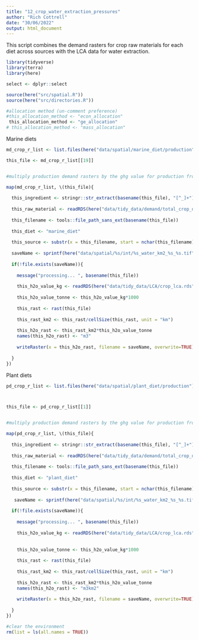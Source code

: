 ```yaml
---
title: "12_crop_water_extraction_pressures"
author: "Rich Cottrell"
date: "30/06/2022"
output: html_document
---
```


This script combines the demand rasters for crop raw materials for each diet across sources with the LCA data for water extraction.

```r

library(tidyverse)
library(terra)
library(here)

select <- dplyr::select

source(here("src/spatial.R"))
source(here("src/directories.R"))

#allocation method (un-comment preference)
#this_allocation_method <- "econ_allocation"
 this_allocation_method <- "ge_allocation"
# this_allocation_method <- "mass_allocation"

```


Marine diets

```r

md_crop_r_list <- list.files(here("data/spatial/marine_diet/production"), pattern = paste0("AllTech_", this_allocation_method), full.names = TRUE)

this_file <- md_crop_r_list[[19]]


#multiply production demand rasters by the ghg value for production from each country

map(md_crop_r_list, \(this_file){
  
  this_ingredient <- stringr::str_extract(basename(this_file), "[^_]+")
  
  this_raw_material <- readRDS(here("data/tidy_data/demand/total_crop_demand.rds")) |> select(ingredients, FAOSTAT_name) |> distinct() |> filter(ingredients == this_ingredient) |> pull(FAOSTAT_name)
  
  this_filename <- tools::file_path_sans_ext(basename(this_file))
  
  this_diet <- "marine_diet"
  
  this_source <- substr(x = this_filename, start = nchar(this_filename)-2, stop = nchar(this_filename))
  
  saveName <- sprintf(here("data/spatial/%s/int/%s_water_km2_%s_%s.tif"), this_diet, this_ingredient, this_allocation_method, this_source)
  
  if(!file.exists(saveName)){
    
    message("processing... ", basename(this_file))
    
    this_h2o_value_kg <- readRDS(here("data/tidy_data/LCA/crop_lca.rds")) |> filter(FAOSTAT_name == this_raw_material &iso3c == this_source & impact %in% c("Water consumption") & allocation == this_allocation_method) |> pull(value) 
    
    this_h2o_value_tonne <- this_h2o_value_kg*1000
    
    this_rast <- rast(this_file)
    
    this_rast_km2 <- this_rast/cellSize(this_rast, unit = "km")
    
    this_h2o_rast <- this_rast_km2*this_h2o_value_tonne
    names(this_h2o_rast) <- "m3"
    
    writeRaster(x = this_h2o_rast, filename = saveName, overwrite=TRUE)
    
  }
})


```

Plant diets

```r
pd_crop_r_list <- list.files(here("data/spatial/plant_diet/production"), pattern = paste0("AllTech_", this_allocation_method), full.names = TRUE)



this_file <- pd_crop_r_list[[1]]


#multiply production demand rasters by the ghg value for production from each country

map(pd_crop_r_list, \(this_file){
  
  this_ingredient <- stringr::str_extract(basename(this_file), "[^_]+")
  
  this_raw_material <- readRDS(here("data/tidy_data/demand/total_crop_demand.rds")) |> select(ingredients, FAOSTAT_name) |> distinct() |> filter(ingredients == this_ingredient) |> pull(FAOSTAT_name)
  
  this_filename <- tools::file_path_sans_ext(basename(this_file))
  
  this_diet <- "plant_diet"
  
  this_source <- substr(x = this_filename, start = nchar(this_filename)-2, stop = nchar(this_filename))
  
   saveName <- sprintf(here("data/spatial/%s/int/%s_water_km2_%s_%s.tif"), this_diet, this_ingredient, this_allocation_method, this_source)
  
  if(!file.exists(saveName)){
    
    message("processing... ", basename(this_file))
    
    this_h2o_value_kg <- readRDS(here("data/tidy_data/LCA/crop_lca.rds")) |> filter(FAOSTAT_name == this_raw_material &iso3c == this_source & impact %in% c("Water consumption", "Water use") & allocation == this_allocation_method
                                                                                    ) |> pull(value) |> mean()
    
    this_h2o_value_tonne <- this_h2o_value_kg*1000
    
    this_rast <- rast(this_file)
    
    this_rast_km2 <- this_rast/cellSize(this_rast, unit = "km")
    
    this_h2o_rast <- this_rast_km2*this_h2o_value_tonne
    names(this_h2o_rast) <- "m3km2"
    
    writeRaster(x = this_h2o_rast, filename = saveName, overwrite=TRUE)
    
  }
})
```


```r
#clear the environment
rm(list = ls(all.names = TRUE))
```
